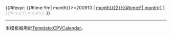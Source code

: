 {{#ifexpr: {{#time:Ym|{{{1|0}}} month}}>=200910
|
[[Special:PrefixIndex/Wikipedia:頁面存廢討論/疑似侵權/机器人检查/{{#time:Y年F|{{{1|0}}} month}}{{!}}{{#time:F| {{{1|0}}} month}}]]
|
<span style="color:#C0C0C0;">{{#time:F|{{{1|0}}} month}}</span>
}}<noinclude>
----
本模板被用於[[Template:CPVCalendar]]。
</noinclude>